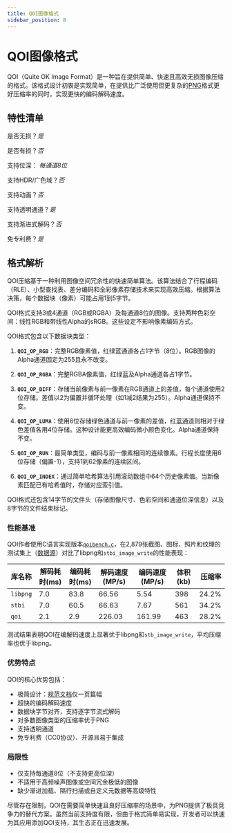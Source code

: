 ```yaml
---
title: QOI图像格式
sidebar_position: 8
---
```


# QOI图像格式

QOI（Quite OK Image Format）是一种旨在提供简单、快速且高效无损图像压缩的格式。该格式设计初衷是实现简单，在提供比广泛使用但更复杂的[PNG](../images/PNG.mdx)格式更好压缩率的同时，实现更快的编码解码速度。

## 特性清单

是否无损？*是*

是否有损？*否*

支持位深：
*每通道8位*

支持HDR/广色域？*否*

支持动画？*否*

支持透明通道？*是*

支持渐进式解码？*否*

免专利费？*是*

## 格式解析

QOI压缩基于一种利用图像空间冗余性的快速简单算法。该算法结合了行程编码（RLE）、小型查找表、差分编码和全彩像素存储技术来实现高效压缩。根据算法决策，每个数据块（像素）可能占用1到5字节。

QOI格式支持3或4通道（RGB或RGBA）及每通道8位的图像。支持两种色彩空间：线性RGB和带线性Alpha的sRGB。这些设定不影响像素编码方式。

QOI格式包含以下数据块类型：

1. **`QOI_OP_RGB`**：完整RGB像素值，红绿蓝通道各占1字节（8位）。RGB图像的Alpha通道固定为255且永不改变。

2. **`QOI_OP_RGBA`**：完整RGBA像素值，红绿蓝及Alpha通道各占1字节。

3. **`QOI_OP_DIFF`**：存储当前像素与前一像素在RGB通道上的差值，每个通道使用2位存储。差值以2为偏置并循环处理（如1减2结果为255）。Alpha通道保持不变。

4. **`QOI_OP_LUMA`**：使用6位存储绿色通道与前一像素的差值，红蓝通道则相对于绿色差值各用4位存储。这种设计能更高效编码微小颜色变化。Alpha通道保持不变。

5. **`QOI_OP_RUN`**：最简单类型，编码与前一像素相同的连续像素。行程长度使用6位存储（偏置-1），支持1到62像素的连续区间。

6. **`QOI_OP_INDEX`**：通过简单哈希算法引用滚动数组中64个历史像素值。当新像素匹配已有哈希值时，存储对应索引值。

QOI格式还包含14字节的文件头（存储图像尺寸、色彩空间和通道位深信息）以及8字节的文件结束标记。

### 性能基准

QOI作者使用C语言实现版本[`qoibench.c`](https://github.com/phoboslab/qoi/blob/master/qoibench.c)，在2,879张截图、图标、照片和纹理的测试集上（[数据源](https://qoiformat.org/benchmark/qoi_benchmark_suite.tar)）对比了libpng和`stbi_image_write`的性能表现：

| **库名称** | **解码耗时(ms)** | **编码耗时(ms)** | **解码速度(MP/s)**  | **编码速度(MP/s)**  | **体积(kb)** | **压缩率** |
|---------|-----------|-----------|--------------|--------------|---------|-------:|
| `libpng`| 7.0       | 83.8      | 66.56        | 5.54         | 398     | 24.2%  |
| `stbi`  | 7.0       | 60.5      | 66.63        | 7.67         | 561     | 34.2%  |
| `qoi`   | 2.1       | 2.9       | 226.03       | 161.99       | 463     | 28.2%  |

测试结果表明QOI在编解码速度上显著优于libpng和`stb_image_write`，平均压缩率也优于libpng。

### 优势特点

QOI的核心优势包括：

- 极简设计：[规范文档](https://qoiformat.org/qoi-specification.pdf)仅一页篇幅
- 超快的编码解码速度
- 数据块字节对齐，支持逐字节流式解码
- 对多数图像类型的压缩率优于PNG
- 支持透明通道
- 免专利费（CC0协议）、开源且易于集成

### 局限性

- 仅支持每通道8位（不支持更高位深）
- 不适用于高频噪声图像或空间冗余极低的图像
- 缺少渐进加载、隔行扫描或自定义元数据等高级特性

尽管存在限制，QOI在需要简单快速且良好压缩率的场景中，为PNG提供了极具竞争力的替代方案。虽然当前支持度有限，但由于格式简单易实现，开发者可以快速为其应用添加QOI支持，其生态正在迅速发展。